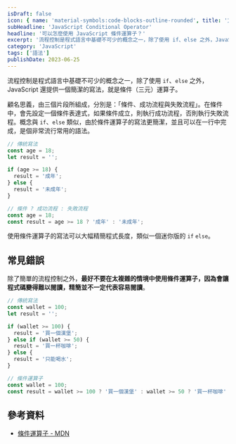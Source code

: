 ```yaml
---
isDraft: false
icon: { name: 'material-symbols:code-blocks-outline-rounded', title: '方框上有代碼的符號' }
subHeadline: 'JavaScript Conditional Operator'
headline: '可以怎麼使用 JavaScript 條件運算子？'
excerpt: '流程控制是程式語言中基礎不可少的概念之一，除了使用 if、else 之外，JavaScript 還提供一個簡潔的寫法，就是條件（三元）運算子，顧名思義，由三個片段所組成，分別是：「條件、成功流程與失敗流程」。用更精簡的語法來撰寫流程控制，條件運算子是常見且必學的語法之一'
category: 'JavaScript'
tags: ['語法']
publishDate: 2023-06-25
---
```


流程控制是程式語言中基礎不可少的概念之一，除了使用 `if`、`else` 之外，JavaScript 還提供一個簡潔的寫法，就是條件（三元）運算子。

顧名思義，由三個片段所組成，分別是：「條件、成功流程與失敗流程」。在條件中，會先設定一個條件表達式，如果條件成立，則執行成功流程，否則執行失敗流程。概念與 `if`、`else` 類似，由於條件運算子的寫法更簡潔，並且可以在一行中完成，是個非常流行常用的語法。

```js
// 傳統寫法
const age = 18;
let result = '';

if (age >= 18) {
  result = '成年';
} else {
  result = '未成年';
}
```

```js
// 條件 ? 成功流程 : 失敗流程
const age = 18;
const result = age >= 18 ? '成年' : '未成年';
```

使用條件運算子的寫法可以大幅精簡程式長度，類似一個迷你版的 `if` `else`。

## 常見錯誤

除了簡單的流程控制之外，**最好不要在太複雜的情境中使用條件運算子，因為會讓程式碼變得難以閱讀，精簡並不一定代表容易閱讀**。

```js
// 傳統寫法
const wallet = 100;
let result = '';

if (wallet >= 100) {
  result = '買一個漢堡';
} else if (wallet >= 50) {
  result = '買一杯咖啡';
} else {
  result = '只能喝水';
}
```

```js
// 條件運算子
const wallet = 100;
const result = wallet >= 100 ? '買一個漢堡' : wallet >= 50 ? '買一杯咖啡' : '只能喝水';
```

## 參考資料

- [條件運算子 - MDN](https://developer.mozilla.org/zh-TW/docs/Web/JavaScript/Reference/Operators/Conditional_operator)
